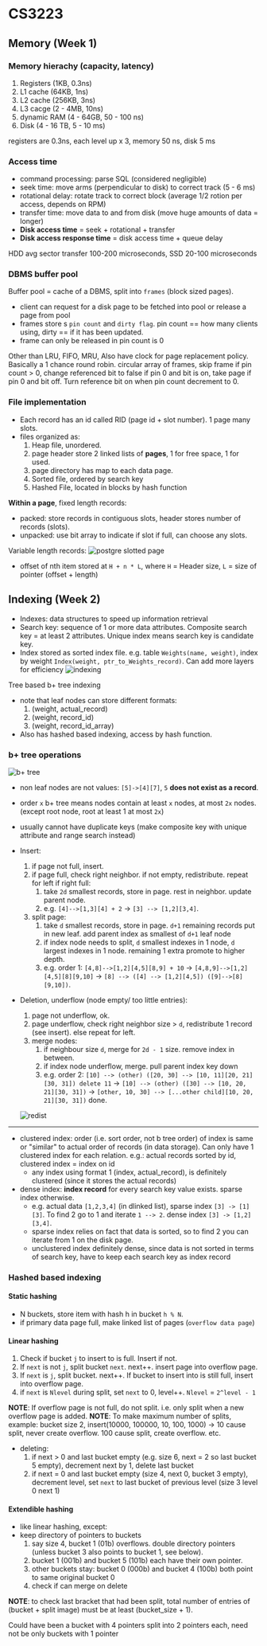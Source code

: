 # CS3223

## Memory (Week 1)

### Memory hierachy (capacity, latency)

1. Registers (1KB, 0.3ns)
2. L1 cache (64KB, 1ns)
3. L2 cache (256KB, 3ns)
4. L3 cacge (2 - 4MB, 10ns)
5. dynamic RAM (4 - 64GB, 50 - 100 ns)
6. Disk (4 - 16 TB, 5 - 10 ms)

registers are 0.3ns, each level up x 3, memory 50 ns, disk 5 ms

### Access time
- command processing: parse SQL (considered negligible)
- seek time: move arms (perpendicular to disk) to correct track (5 - 6 ms)
- rotational delay: rotate track to correct block (average 1/2 rotion per access, depends on RPM)
- transfer time: move data to and from disk (move huge amounts of data = longer)
- **Disk access time** = seek + rotational + transfer
- **Disk access response time** = disk access time + queue delay

HDD avg sector transfer 100-200 microseconds, SSD 20-100 microseconds

### DBMS buffer pool

Buffer pool = cache of a DBMS, split into `frames` (block sized pages).
- client can request for a disk page to be fetched into pool or release a page from pool
- frames store s `pin count` and `dirty flag`. pin count == how many clients using, dirty == if it has been updated.
- frame can only be released in pin count is 0

Other than LRU, FIFO, MRU, Also have clock for page replacement policy. Basically a 1 chance round robin. 
circular array of frames, skip frame if pin count > 0, change referenced bit to false if pin 0 and bit is on, take page if pin 0 and bit off.
Turn reference bit on when pin count decrement to 0.

### File implementation
- Each record has an id called RID (page id + slot number). 1 page many slots.
- files organized as:
  1. Heap file, unordered. 
    1. page header store 2 linked lists of **pages**, 1 for free space, 1 for used.
    2. page directory has map to each data page.
  2. Sorted file, ordered by search key
  3. Hashed File, located in blocks by hash function

**Within a page**, fixed length records:
- packed: store records in contiguous slots, header stores number of records (slots).
- unpacked: use bit array to indicate if slot if full, can choose any slots.

Variable length records:
![postgre slotted page](./res/pgSlottedPage.png)
- offset of nth item stored at `H + n * L`, where `H` = Header size, `L` = size of pointer (offset + length)

## Indexing (Week 2)

- Indexes: data structures to speed up information retrieval
- Search key: sequence of 1 or more data attributes. Composite search key = at least 2 attributes. Unique index means search key is candidate key.
- Index stored as sorted index file. e.g. table `Weights(name, weight)`, index by weight `Index(weight, ptr_to_Weights_record)`. Can add more layers for efficiency
![indexing](./res/indexing.png)

Tree based b+ tree indexing

- note that leaf nodes can store different formats:
    1. (weight, actual_record)
    2. (weight, record_id)
    3. (weight, record_id_array)
- Also has hashed based indexing, access by hash function.

### b+ tree operations
![b+ tree](./res/btree.png)
- non leaf nodes are not values: `[5]->[4][7]`, `5` __does not exist as a record__.
- order `x` b+ tree means nodes contain at least `x` nodes, at most `2x` nodes. (except root node, root at least 1 at most `2x`)
- usually cannot have duplicate keys (make composite key with unique attribute and range search instead)
- Insert:
    1. if page not full, insert.
    2. if page full, check right neighbor. if not empty, redistribute. repeat for left if right full:
        1. take `2d` smallest records, store in page. rest in neighbor. update parent node.
        2. e.g. `[4]-->[1,3][4] + 2` &rarr; `[3] --> [1,2][3,4]`.
    3. split page:
        1. take `d` smallest records, store in page. `d+1` remaining records put in new leaf. add parent index as smallest of `d+1` leaf node
        2. if index node needs to split, `d` smallest indexes in 1 node, `d` largest indexes in 1 node. remaining 1 extra promote to higher depth.
        3. e.g. order 1: `[4,8]-->[1,2][4,5][8,9] + 10` &rarr; `[4,8,9]-->[1,2][4,5][8][9,10]` &rarr; `[8] --> ([4] --> [1,2][4,5]) ([9]-->[8][9,10])`.
- Deletion, underflow (node empty/ too little entries):
    1. page not underflow, ok.
    2. page underflow, check right neighbor size > `d`, redistribute 1 record (see insert). else repeat for left.
    3. merge nodes:
        1. if neighbour size `d`, merge for `2d - 1` size. remove index in between.
        2. if index node underflow, merge. pull parent index key down
        3. e.g. order 2: 
            `[10] --> (other) ([20, 30] --> [10, 11][20, 21][30, 31]) delete 11` &rarr; 
            `[10] --> (other) ([30] --> [10, 20, 21][30, 31])` &rarr;
            `[other, 10, 30] --> [...other child][10, 20, 21][30, 31])` done.

    ![redist](./res/bredist.png)

---

- clustered index: order (i.e. sort order, not b tree order) of index is same or "similar" to actual order of records (in data storage). 
  Can only have 1 clustered index for each relation. e.g.: actual records sorted by id, clustered index = index on id
    - any index using format 1 (index, actual_record), is definitely clustered (since it stores the actual records)
- dense index: **index record** for every search key value exists. sparse index otherwise.
    - e.g. actual data `[1,2,3,4]` (in dlinked list), sparse index `[3] -> [1][3]`. To find 2 go to 1 and iterate `1 --> 2`. dense index `[3] -> [1,2][3,4]`.
    - sparse index relies on fact that data is sorted, so to find 2 you can iterate from 1 on the disk page.
    - unclustered index definitely dense, since data is not sorted in terms of search key, have to keep each search key as index record

### Hashed based indexing

#### Static hashing
- N buckets, store item with hash h in bucket `h % N`.
- if primary data page full, make linked list of pages (`overflow data page`)

#### Linear hashing

1. Check if bucket `j` to insert to is full. Insert if not.
2. If `next` is not `j`, split bucket `next`. next++. insert page into overflow page.
3. If `next` is `j`, split bucket. next++. If bucket to insert into is still full, insert into overflow page.
4. if `next` is `Nlevel` during split, set `next` to 0, level++. `Nlevel` = `2^level - 1`

**NOTE**: If overflow page is not full, do not split. i.e. only split when a new overflow page is added.
**NOTE**: To make maximum number of splits, example: bucket size 2, insert(10000, 100000, 10, 100, 1000) -> 10 cause split, never create overflow. 100 cause split, create overflow. etc.
- deleting:
    1. if next > 0 and last bucket empty (e.g. size 6, next = 2 so last bucket 5 empty), decrement next by 1, delete last bucket
    2. if next = 0 and last bucket empty (size 4, next 0, bucket 3 empty), decrement level, set `next` to last bucket of previous level (size 3 level 0 next 1)

#### Extendible hashing

- like linear hashing, except:
- keep directory of pointers to buckets
    1. say size 4, bucket 1 (01b) overflows. double directory pointers (unless bucket 3 also points to bucket 1, see below). 
    2. bucket 1 (001b) and bucket 5 (101b) each have their own pointer.
    3. other buckets stay: bucket 0 (000b) and bucket 4 (100b) both point to same original bucket 0
    4. check if can merge on delete

**NOTE**: to check last bracket that had been split, total number of entries of (bucket + split image) must be at least (bucket_size + 1).

Could have been a bucket with 4 pointers split into 2 pointers each, need not be only buckets with 1 pointer